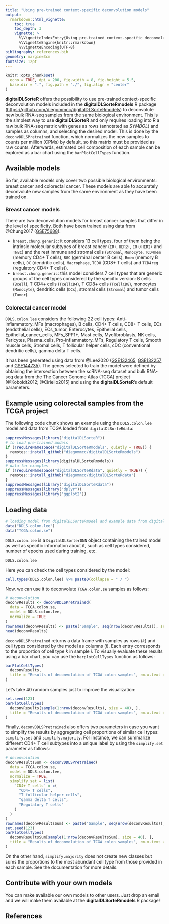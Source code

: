 ```yaml
---
title: "Using pre-trained context-specific deconvolution models"
output: 
  rmarkdown::html_vignette:
    toc: true
    toc_depth: 3
    vignette: >
      %\VignetteIndexEntry{Using pre-trained context-specific deconvolution models}
      %\VignetteEngine{knitr::rmarkdown}
      %\VignetteEncoding{UTF-8}
bibliography: references.bib
geometry: margin=3cm
fontsize: 12pt
---
```


```r
knitr::opts_chunk$set(
  echo = TRUE, dpi = 200, fig.width = 8, fig.height = 5.5, 
  base.dir = ".", fig.path = "./", fig.align = "center"
)
```

**digitalDLSorteR** offers the possibility to use pre-trained context-specific deconvolution models included in the **digitalDLSorteRmodels** R package (<https://github.com/diegommcc/digitalDLSorteRmodels>) to deconvolute new bulk RNA-seq samples from the same biological environment. This is the simplest way to use **digitalDLSorteR** and only requires loading into R a raw bulk RNA-seq matrix with genes as rows (annotated as _SYMBOL_) and samples as columns, and selecting the desired model. This is done by the `deconvDDLSPretrained` function, which normalizes the new samples to counts per million (CPMs) by default, so this matrix must be provided as raw counts. Afterwards, estimated cell composition of each sample can be explored as a bar chart using the `barPlotCellTypes` function.

<!-- ```{r workflow, fig.cap = "**Workflow to use pre-trained models**", echo = FALSE} -->
<!-- knitr::include_graphics("workflow_pretrained_models.png") -->
<!-- ``` -->

<!-- ![(#fig:workflow) Workflow to use pre-trained models](workflow_pretrained_models.png) -->

## Available models

So far, available models only cover two possible biological environments: breast cancer and colorectal cancer. These models are able to accurately deconvolute new samples from the same environment as they have been trained on. 

### Breast cancer models

There are two deconvolution models for breast cancer samples that differ in the level of specificity. Both have been trained using data from @Chung2017 ([GSE75688](https://www.ncbi.nlm.nih.gov/geo/query/acc.cgi?acc=GSE75688)).

* `breast.chung.generic`: it considers 13 cell types, four of them being the intrinsic molecular subtypes of breast cancer (`ER+`, `HER2+`, `ER+/HER2+` and `TNBC`) and the rest immune and stromal cells (`Stromal`, `Monocyte`, `TCD4mem` (memory CD4+ T cells), `BGC` (germinal center B cells), `Bmem` (memory B cells), `DC` (dendritic cells), `Macrophage`, `TCD8` (CD8+ T cells) and `TCD4reg` (regulatory CD4+ T cells)).
* `breast.chung.generic`: this model considers 7 cell types that are generic groups of the cell types considered by the specific version: B cells (`Bcell`), T CD4+ cells (`TcellCD4`), T CD8+ cells (`TcellCD8`), monocytes (`Monocyte`), dendritic cells (`DCs`), stromal cells (`Stromal`) and tumor cells (`Tumor`).

### Colorectal cancer model

`DDLS.colon.lee` considers the following 22 cell types: Anti-inflammatory_MFs (macrophages), B cells, CD4+ T cells, CD8+ T cells, ECs (endothelial cells), ECs_tumor, Enterocytes, Epithelial cells, Epithelial_cancer_cells, MFs_SPP1+, Mast cells, Myofibroblasts, NK cells, Pericytes, Plasma_cells, Pro-inflammatory_MFs, Regulatory T cells, Smooth muscle cells, Stromal cells, T follicular helper cells, cDC (conventional dendritic cells), gamma delta T cells.

It has been generated using data from @Lee2020 ([GSE132465](https://www.ncbi.nlm.nih.gov/geo/query/acc.cgi?acc=GSE132465), [GSE132257](https://www.ncbi.nlm.nih.gov/geo/query/acc.cgi?acc=GSE132257) and [GSE144735](https://www.ncbi.nlm.nih.gov/geo/query/acc.cgi?acc=GSE144735)). The genes selected to train the model were defined by obtaining the intersection between the scRNA-seq dataset and bulk RNA-seq data from the The Cancer Genome Atlas (TCGA) project [@Koboldt2012; @Ciriello2015] and using the **digitalDLSorteR**'s default parameters.

## Example using colorectal samples from the TCGA project

The following code chunk shows an example using the `DDLS.colon.lee` model and data from TCGA loaded from `digitalDLSorteRdata`:

```r
suppressMessages(library("digitalDLSorteR"))
# to load pre-trained models
if (!requireNamespace("digitalDLSorteRmodels", quietly = TRUE)) {
  remotes::install_github("diegommcc/digitalDLSorteRmodels")
}
suppressMessages(library(digitalDLSorteRmodels))
# data for examples
if (!requireNamespace("digitalDLSorteRdata", quietly = TRUE)) {
  remotes::install_github("diegommcc/digitalDLSorteRdata")
}
suppressMessages(library("digitalDLSorteRdata"))
suppressMessages(library("dplyr"))
suppressMessages(library("ggplot2"))
```

## Loading data

```r
# loading model from digitalDLSorteRmodel and example data from digitalDLSorteRdata
data("DDLS.colon.lee")
data("TCGA.colon.se")
```

`DDLS.colon.lee` is a `DigitalDLSorterDNN` object containing the trained model as well as specific information about it, such as cell types considered, number of epochs used during training, etc. 

```r
DDLS.colon.lee
```

Here you can check the cell types considered by the model: 

```r
cell.types(DDLS.colon.lee) %>% paste0(collapse = " / ")
```

Now, we can use it to deconvolute `TCGA.colon.se` samples as follows:

```r
# deconvolution
deconvResults <- deconvDDLSPretrained(
  data = TCGA.colon.se,
  model = DDLS.colon.lee,
  normalize = TRUE
)
rownames(deconvResults) <- paste("Sample", seq(nrow(deconvResults)), sep = "_")
head(deconvResults)
```

`deconvDDLSPretrained` returns a data frame with samples as rows ($k$) and cell types considered by the model as columns ($j$). Each entry corresponds to the proportion of cell type $k$ in sample $i$. To visually evaluate these results using a bar chart, you can use the `barplotCellTypes` function as follows:

```r
barPlotCellTypes(
  deconvResults, 
  title = "Results of deconvolution of TCGA colon samples", rm.x.text = T
)
```

Let's take 40 random samples just to improve the visualization: 

```r
set.seed(123)
barPlotCellTypes(
  deconvResults[sample(1:nrow(deconvResults), size = 40), ], 
  title = "Results of deconvolution of TCGA colon samples", rm.x.text = T
)
```

Finally, `deconvDDLSPretrained` also offers two parameters in case you want to simplify the results by aggregating cell proportions of similar cell types: `simplify.set` and `simplify.majority`. For instance, we can summarize different CD4+ T cell subtypes into a unique label by using the `simplify.set` parameter as follows:

```r
# deconvolution
deconvResultsSum <- deconvDDLSPretrained(
  data = TCGA.colon.se,
  model = DDLS.colon.lee,
  normalize = TRUE,
  simplify.set = list(
    `CD4+ T cells` = c(
      "CD4+ T cells", 
      "T follicular helper cells", 
      "gamma delta T cells", 
      "Regulatory T cells"
    )
  )
)
rownames(deconvResultsSum) <- paste("Sample", seq(nrow(deconvResults)), sep = "_")
set.seed(123)
barPlotCellTypes(
  deconvResultsSum[sample(1:nrow(deconvResultsSum), size = 40), ], 
  title = "Results of deconvolution of TCGA colon samples", rm.x.text = T
)
```

On the other hand, `simplify.majority` does not create new classes but sums the proportions to the most abundant cell type from those provided in each sample. See the documentation for more details.

## Contribute with your own models

You can make available our own models to other users. Just drop an email and we will make them available at the **digitalDLSorteRmodels** R package!

## References

<!-- ## Session info {.unnumbered} -->

<!-- ```{r sessionInfo, echo=FALSE} -->
<!-- sessionInfo() -->
<!-- ``` -->
